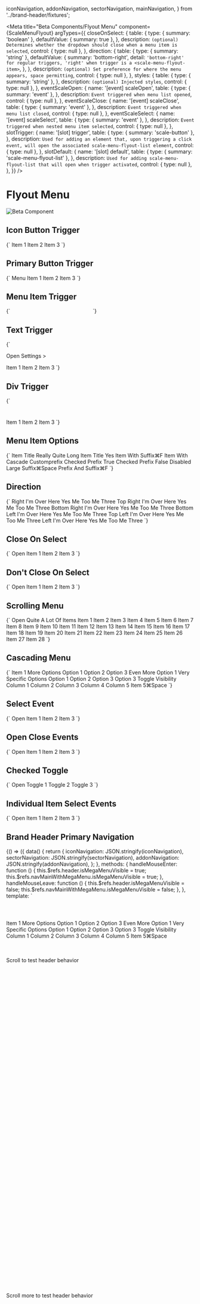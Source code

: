   iconNavigation,
  addonNavigation,
  sectorNavigation,
  mainNavigation,
} from '../brand-header/fixtures';


<Meta
  title="Beta Components/Flyout Menu"
  component={ScaleMenuFlyout}
  argTypes={{
    closeOnSelect: {
      table: {
        type: { summary: 'boolean' },
        defaultValue: { summary: true },
      },
      description: `(optional) Determines whether the dropdown should close when a menu item is selected`,
      control: { type: null },
    },
    direction: {
      table: {
        type: { summary: 'string' },
        defaultValue: {
          summary: 'bottom-right',
          detail: `'bottom-right' for regular triggers, 'right' when trigger is a <scale-menu-flyout-item>`,
        },
      },
      description: `(optional) Set preference for where the menu appears, space permitting`,
      control: { type: null },
    },
    styles: {
      table: {
        type: { summary: 'string' },
      },
      description: `(optional) Injected styles`,
      control: { type: null },
    },
    eventScaleOpen: {
      name: '[event] scaleOpen',
      table: {
        type: { summary: 'event' },
      },
      description: `Event triggered when menu list opened`,
      control: { type: null },
    },
    eventScaleClose: {
      name: '[event] scaleClose',
      table: {
        type: { summary: 'event' },
      },
      description: `Event triggered when menu list closed`,
      control: { type: null },
    },
    eventScaleSelect: {
      name: '[event] scaleSelect',
      table: {
        type: { summary: 'event' },
      },
      description: `Event triggered when nested menu item selected`,
      control: { type: null },
    },
    slotTrigger: {
      name: '[slot] trigger',
      table: {
        type: { summary: 'scale-button' },
      },
      description: `Used for adding an element that, upon triggering a click event, will open the associated scale-menu-flyout-list element`,
      control: { type: null },
    },
    slotDefault: {
      name: '[slot] default',
      table: {
        type: { summary: 'scale-menu-flyout-list' },
      },
      description: `Used for adding scale-menu-flyout-list that will open when trigger activated`,
      control: { type: null },
    },
  }}
/>

<div
  style={{
    display: 'inline-flex',
    alignItems: 'center',
    justifyContent: 'space-between',
    width: '100%',
  }}
>
  <h1>Flyout Menu</h1>
  <img src="assets/beta.png" alt="Beta Component" />
</div>

<ArgsTable story="Icon Button Trigger" />

## Icon Button Trigger

<Canvas withSource="close">
  <Story name="Icon Button Trigger">
    {`<scale-menu-flyout>
    <scale-button slot="trigger" variant="secondary" icon-only>
        <scale-icon-service-settings accessibility-title="Open Flyout menu"></scale-icon-service-settings>
    </scale-button>
    <scale-menu-flyout-list>
        <scale-menu-flyout-item>Item 1</scale-menu-flyout-item>
        <scale-menu-flyout-item>Item 2</scale-menu-flyout-item>
        <scale-menu-flyout-item>Item 3</scale-menu-flyout-item>
    </scale-menu-flyout-list>
</scale-menu-flyout>`}
  </Story>
</Canvas>

## Primary Button Trigger

<Canvas withSource="close">
  <Story name="Primary Button Trigger">
    {`<scale-menu-flyout>
    <scale-button slot="trigger">
        Menu<scale-icon-navigation-collapse-down size="16"></scale-icon-navigation-collapse-down>
    </scale-button>
    <scale-menu-flyout-list>
        <scale-menu-flyout-item>Item 1</scale-menu-flyout-item>
        <scale-menu-flyout-item>Item 2</scale-menu-flyout-item>
        <scale-menu-flyout-item>Item 3</scale-menu-flyout-item>
    </scale-menu-flyout-list>
</scale-menu-flyout>`}
  </Story>
</Canvas>

## Menu Item Trigger

<Canvas withSource="close">
  <Story name="Menu Item Trigger">
    {`<scale-menu-flyout-list style="position: relative; z-index: 1;">
    <scale-menu-flyout>
        <scale-menu-flyout-item slot="trigger" cascade>Item Trigger</scale-menu-flyout-item>
        <scale-menu-flyout-list>
            <scale-menu-flyout-item>Item 1</scale-menu-flyout-item>
            <scale-menu-flyout-item>Item 2</scale-menu-flyout-item>
            <scale-menu-flyout-item>Item 3</scale-menu-flyout-item>
        </scale-menu-flyout-list>
    </scale-menu-flyout>
</scale-menu-flyout-list>`}
  </Story>
</Canvas>

## Text Trigger

<Canvas withSource="close">
  <Story name="Text Trigger">
    {`<scale-menu-flyout>
    <p slot="trigger" style="cursor: pointer; color: var(--scl-color-blue-40)">Open Settings ></p>
    <scale-menu-flyout-list>
        <scale-menu-flyout-item>Item 1</scale-menu-flyout-item>
        <scale-menu-flyout-item>Item 2</scale-menu-flyout-item>
        <scale-menu-flyout-item>Item 3</scale-menu-flyout-item>
    </scale-menu-flyout-list>
</scale-menu-flyout>`}
  </Story>
</Canvas>

## Div Trigger

<Canvas withSource="close">
  <Story name="Div Trigger">
    {`<scale-menu-flyout>
    <div slot="trigger" style="padding: 20px; cursor: pointer; background: var(--scl-color-blue-40)"></div>
    <scale-menu-flyout-list>
        <scale-menu-flyout-item>Item 1</scale-menu-flyout-item>
        <scale-menu-flyout-item>Item 2</scale-menu-flyout-item>
        <scale-menu-flyout-item>Item 3</scale-menu-flyout-item>
    </scale-menu-flyout-list>
</scale-menu-flyout>`}
  </Story>
</Canvas>

## Menu Item Options

<Canvas withSource="close">
  <Story name="Menu Item Options">
    {`<scale-menu-flyout-list>
    <scale-menu-flyout-item>Item Title</scale-menu-flyout-item>
    <scale-menu-flyout-item>Really Quite Long Item Title Yes</scale-menu-flyout-item>
    <scale-menu-flyout-item>Item With Suffix<span slot="suffix">⌘F</span></scale-menu-flyout-item>
    <scale-menu-flyout-item cascade>Item With Cascade </scale-menu-flyout-item>
    <scale-menu-flyout-item><scale-icon-action-edit slot="prefix"></scale-icon-action-edit>Customprefix</scale-menu-flyout-item>
    <scale-menu-flyout-divider></scale-menu-flyout-divider>
    <scale-menu-flyout-item checked="true">Checked Prefix True</scale-menu-flyout-item>
    <scale-menu-flyout-item checked="false">Checked Prefix False</scale-menu-flyout-item>
    <scale-menu-flyout-item disabled>Disabled Large Suffix<span slot="suffix">⌘Space</span></scale-menu-flyout-item>
    <scale-menu-flyout-item><scale-icon-action-logout slot="prefix"></scale-icon-action-logout>Prefix And Suffix<span slot="suffix">⌘F</span></scale-menu-flyout-item>
</scale-menu-flyout-list>`}
  </Story>
</Canvas>

## Direction

<Canvas withSource="close">
  <Story name="Direction">
    {`<content>
    <scale-menu-flyout direction="right">
        <scale-button slot="trigger" variant="secondary" icon-only>
            <scale-icon-navigation-right></scale-icon-navigation-right>
        </scale-button>
        <scale-menu-flyout-list>
            <scale-menu-flyout-item>Right</scale-menu-flyout-item>
            <scale-menu-flyout-item>I'm Over Here</scale-menu-flyout-item>
            <scale-menu-flyout-item>Yes Me Too</scale-menu-flyout-item>
            <scale-menu-flyout-item>Me Three</scale-menu-flyout-item>
        </scale-menu-flyout-list>
    </scale-menu-flyout>
    <scale-menu-flyout direction="top-right">
        <scale-button slot="trigger" variant="secondary" icon-only>
            <scale-icon-navigation-collapse-up></scale-icon-navigation-collapse-up>
        </scale-button>
        <scale-menu-flyout-list>
            <scale-menu-flyout-item>Top Right</scale-menu-flyout-item>
            <scale-menu-flyout-item>I'm Over Here</scale-menu-flyout-item>
            <scale-menu-flyout-item>Yes Me Too</scale-menu-flyout-item>
            <scale-menu-flyout-item>Me Three</scale-menu-flyout-item>
        </scale-menu-flyout-list>
    </scale-menu-flyout>
    <scale-menu-flyout direction="bottom-right">
        <scale-button slot="trigger" variant="secondary" icon-only>
            <scale-icon-navigation-collapse-down></scale-icon-navigation-collapse-down>
        </scale-button>
        <scale-menu-flyout-list>
            <scale-menu-flyout-item>Bottom Right</scale-menu-flyout-item>
            <scale-menu-flyout-item>I'm Over Here</scale-menu-flyout-item>
            <scale-menu-flyout-item>Yes Me Too</scale-menu-flyout-item>
            <scale-menu-flyout-item>Me Three</scale-menu-flyout-item>
        </scale-menu-flyout-list>
    </scale-menu-flyout>
    <scale-menu-flyout direction="bottom-left">
        <scale-button slot="trigger" variant="secondary" icon-only>
            <scale-icon-navigation-collapse-down></scale-icon-navigation-collapse-down>
        </scale-button>
        <scale-menu-flyout-list>
            <scale-menu-flyout-item>Bottom Left</scale-menu-flyout-item>
            <scale-menu-flyout-item>I'm Over Here</scale-menu-flyout-item>
            <scale-menu-flyout-item>Yes Me Too</scale-menu-flyout-item>
            <scale-menu-flyout-item>Me Three</scale-menu-flyout-item>
        </scale-menu-flyout-list>
    </scale-menu-flyout>
    <scale-menu-flyout direction="top-left">
        <scale-button slot="trigger" variant="secondary" icon-only>
            <scale-icon-navigation-collapse-up></scale-icon-navigation-collapse-up>
        </scale-button>
        <scale-menu-flyout-list>
            <scale-menu-flyout-item>Top Left</scale-menu-flyout-item>
            <scale-menu-flyout-item>I'm Over Here</scale-menu-flyout-item>
            <scale-menu-flyout-item>Yes Me Too</scale-menu-flyout-item>
            <scale-menu-flyout-item>Me Three</scale-menu-flyout-item>
        </scale-menu-flyout-list>
    </scale-menu-flyout>
    <scale-menu-flyout direction="left">
        <scale-button slot="trigger" variant="secondary" icon-only>
            <scale-icon-navigation-left></scale-icon-navigation-left>
        </scale-button>
        <scale-menu-flyout-list>
            <scale-menu-flyout-item>Left</scale-menu-flyout-item>
            <scale-menu-flyout-item>I'm Over Here</scale-menu-flyout-item>
            <scale-menu-flyout-item>Yes Me Too</scale-menu-flyout-item>
            <scale-menu-flyout-item>Me Three</scale-menu-flyout-item>
        </scale-menu-flyout-list>
    </scale-menu-flyout>
</content>`}
  </Story>
</Canvas>

## Close On Select

<Canvas withSource="close">
  <Story name="Close On Select">
    {`<scale-menu-flyout>
    <scale-button slot="trigger" variant="secondary">
        Open<scale-icon-navigation-collapse-down size="16"></scale-icon-navigation-collapse-down>
    </scale-button>
    <scale-menu-flyout-list>
        <scale-menu-flyout-item>Item 1</scale-menu-flyout-item>
        <scale-menu-flyout-item>Item 2</scale-menu-flyout-item>
        <scale-menu-flyout-item>Item 3</scale-menu-flyout-item>
    </scale-menu-flyout-list>
</scale-menu-flyout>`}
  </Story>
</Canvas>

## Don't Close On Select

<Canvas withSource="close">
  <Story name="Don\'t Close On Select">
    {`<scale-menu-flyout close-on-select="false">
    <scale-button slot="trigger" variant="secondary">
        Open<scale-icon-navigation-collapse-down size="16"></scale-icon-navigation-collapse-down>
    </scale-button>
    <scale-menu-flyout-list>
        <scale-menu-flyout-item>Item 1</scale-menu-flyout-item>
        <scale-menu-flyout-item>Item 2</scale-menu-flyout-item>
        <scale-menu-flyout-item>Item 3</scale-menu-flyout-item>
    </scale-menu-flyout-list>
</scale-menu-flyout>`}
  </Story>
</Canvas>

## Scrolling Menu

<Canvas withSource="close">
  <Story name="Scrolling Menu">
    {`<scale-menu-flyout direction="right">
    <scale-button slot="trigger">
        Open<scale-icon-navigation-right size="16"></scale-icon-navigation-right>
    </scale-button>
    <scale-menu-flyout-list>
        <scale-menu-flyout-item>Quite A Lot Of Items</scale-menu-flyout-item>
        <scale-menu-flyout-item>Item 1</scale-menu-flyout-item>
        <scale-menu-flyout-item>Item 2</scale-menu-flyout-item>
        <scale-menu-flyout-item>Item 3</scale-menu-flyout-item>
        <scale-menu-flyout-item>Item 4</scale-menu-flyout-item>
        <scale-menu-flyout-item>Item 5</scale-menu-flyout-item>
        <scale-menu-flyout-item>Item 6</scale-menu-flyout-item>
        <scale-menu-flyout-item>Item 7</scale-menu-flyout-item>
        <scale-menu-flyout-item>Item 8</scale-menu-flyout-item>
        <scale-menu-flyout-item>Item 9</scale-menu-flyout-item>
        <scale-menu-flyout-item>Item 10</scale-menu-flyout-item>
        <scale-menu-flyout-item>Item 11</scale-menu-flyout-item>
        <scale-menu-flyout-item>Item 12</scale-menu-flyout-item>
        <scale-menu-flyout-item>Item 13</scale-menu-flyout-item>
        <scale-menu-flyout-item>Item 14</scale-menu-flyout-item>
        <scale-menu-flyout-item>Item 15</scale-menu-flyout-item>
        <scale-menu-flyout-item>Item 16</scale-menu-flyout-item>
        <scale-menu-flyout-item>Item 17</scale-menu-flyout-item>
        <scale-menu-flyout-item>Item 18</scale-menu-flyout-item>
        <scale-menu-flyout-item>Item 19</scale-menu-flyout-item>
        <scale-menu-flyout-item>Item 20</scale-menu-flyout-item>
        <scale-menu-flyout-item>Item 21</scale-menu-flyout-item>
        <scale-menu-flyout-item>Item 22</scale-menu-flyout-item>
        <scale-menu-flyout-item>Item 23</scale-menu-flyout-item>
        <scale-menu-flyout-item>Item 24</scale-menu-flyout-item>
        <scale-menu-flyout-item>Item 25</scale-menu-flyout-item>
        <scale-menu-flyout-item>Item 26</scale-menu-flyout-item>
        <scale-menu-flyout-item>Item 27</scale-menu-flyout-item>
        <scale-menu-flyout-item>Item 28</scale-menu-flyout-item>
    </scale-menu-flyout-list>
</scale-menu-flyout>`}
  </Story>
</Canvas>

## Cascading Menu

<Canvas withSource="close">
  <Story name="Cascading Menu">
    {`<scale-menu-flyout>
    <scale-button slot="trigger" variant="secondary" icon-only>
        <scale-icon-service-settings accessibility-title="Open Flyout menu"></scale-icon-service-settings>
    </scale-button>
    <scale-menu-flyout-list>
        <scale-menu-flyout-item>Item 1</scale-menu-flyout-item>
        <scale-menu-flyout>
            <scale-menu-flyout-item slot="trigger" cascade>More Options</scale-menu-flyout-item>
            <scale-menu-flyout-list>
                <scale-menu-flyout-item>Option 1</scale-menu-flyout-item>
                <scale-menu-flyout-item>Option 2</scale-menu-flyout-item>
                <scale-menu-flyout-item>Option 3</scale-menu-flyout-item>
                <scale-menu-flyout>
                    <scale-menu-flyout-item slot="trigger" cascade>Even More</scale-menu-flyout-item>
                    <scale-menu-flyout-list>
                    <scale-menu-flyout-item>Option 1</scale-menu-flyout-item>
                    <scale-menu-flyout>
                        <scale-menu-flyout-item slot="trigger" cascade>Very Specific Options</scale-menu-flyout-item>
                        <scale-menu-flyout-list>
                            <scale-menu-flyout-item>Option 1</scale-menu-flyout-item>
                            <scale-menu-flyout-item>Option 2</scale-menu-flyout-item>
                            <scale-menu-flyout-item>Option 3</scale-menu-flyout-item>
                        </scale-menu-flyout-list>
                    </scale-menu-flyout>
                    <scale-menu-flyout-item>Option 3</scale-menu-flyout-item>
                    </scale-menu-flyout-list>
                </scale-menu-flyout>
            </scale-menu-flyout-list>
        </scale-menu-flyout>
        <scale-menu-flyout close-on-select="false">
            <scale-menu-flyout-item slot="trigger" cascade>Toggle Visibility</scale-menu-flyout-item>
            <scale-menu-flyout-list>
                <scale-menu-flyout-item checked="true">Column 1</scale-menu-flyout-item>
                <scale-menu-flyout-item checked="true">Column 2</scale-menu-flyout-item>
                <scale-menu-flyout-item checked="true">Column 3</scale-menu-flyout-item>
                <scale-menu-flyout-item checked="true">Column 4</scale-menu-flyout-item>
                <scale-menu-flyout-item checked="true">Column 5</scale-menu-flyout-item>
            </scale-menu-flyout-list>
        </scale-menu-flyout>
        <scale-menu-flyout-item disabled>Item 5<span slot="suffix">⌘Space</span></scale-menu-flyout-item>
    </scale-menu-flyout-list>
</scale-menu-flyout>`}
  </Story>
</Canvas>

## Select Event

<Canvas withSource="close">
  <Story name="Select Event">
    {`<content>
    <scale-menu-flyout id="select-example-menu">
        <scale-button slot="trigger" variant="secondary">
            Open<scale-icon-navigation-collapse-down size="16"></scale-icon-navigation-collapse-down>
        </scale-button>
        <scale-menu-flyout-list>
            <scale-menu-flyout-item>Item 1</scale-menu-flyout-item>
            <scale-menu-flyout-item>Item 2</scale-menu-flyout-item>
            <scale-menu-flyout-item>Item 3</scale-menu-flyout-item>
        </scale-menu-flyout-list>
    </scale-menu-flyout>
    <script type="application/javascript">
    {
        const el = document.querySelector('#select-example-menu');
        el.addEventListener('scaleSelect', e => alert(e.detail.item.innerText));
    }
    </script>
</content>`}
  </Story>
</Canvas>

## Open Close Events

<Canvas withSource="close">
  <Story name="Open Close Events">
    {`<content>
    <scale-menu-flyout id="open-close-example-menu">
        <scale-button slot="trigger" variant="secondary">
            Open<scale-icon-navigation-collapse-down size="16"></scale-icon-navigation-collapse-down>
        </scale-button>
        <scale-menu-flyout-list>
            <scale-menu-flyout-item>Item 1</scale-menu-flyout-item>
            <scale-menu-flyout-item>Item 2</scale-menu-flyout-item>
            <scale-menu-flyout-item>Item 3</scale-menu-flyout-item>
        </scale-menu-flyout-list>
    </scale-menu-flyout>
    <script type="application/javascript">
    {
        const el = document.querySelector('#open-close-example-menu');
        el.addEventListener('scaleOpen', () => alert('open'));
        el.addEventListener('scaleClose', () => alert('close'));
    }
    </script>
</content>`}
  </Story>
</Canvas>

## Checked Toggle

<Canvas withSource="close">
  <Story name="Checked Toggle">
    {`<content>
    <scale-menu-flyout close-on-select="false" id="checked-toggle-example-menu">
        <scale-button slot="trigger" variant="secondary">
            Open<scale-icon-navigation-collapse-down size="16"></scale-icon-navigation-collapse-down>
        </scale-button>
        <scale-menu-flyout-list>
            <scale-menu-flyout-item checked="true">Toggle 1</scale-menu-flyout-item>
            <scale-menu-flyout-item checked="true">Toggle 2</scale-menu-flyout-item>
            <scale-menu-flyout-item checked="true">Toggle 3</scale-menu-flyout-item>
        </scale-menu-flyout-list>
    </scale-menu-flyout>
    <script type="application/javascript">
    {
        const el = document.querySelector('#checked-toggle-example-menu');
        el.addEventListener('scaleSelect', ({detail}) => detail.item.checked = !detail.item.checked);
    }
    </script>
</content>`}
  </Story>
</Canvas>

## Individual Item Select Events

<Canvas withSource="close">
  <Story name="Individual Item Select Events">
    {`<scale-menu-flyout>
    <scale-button slot="trigger" variant="secondary">
        Open<scale-icon-navigation-collapse-down size="16"></scale-icon-navigation-collapse-down>
    </scale-button>
    <scale-menu-flyout-list>
        <scale-menu-flyout-item onclick="alert('Item 1 selected');">Item 1</scale-menu-flyout-item>
        <scale-menu-flyout-item onclick="alert('Item 2 selected');">Item 2</scale-menu-flyout-item>
        <scale-menu-flyout-item onclick="alert('Item 3 selected');">Item 3</scale-menu-flyout-item>
    </scale-menu-flyout-list>
</scale-menu-flyout>`}
  </Story>
</Canvas>

## Brand Header Primary Navigation

<Canvas withSource="close">
  <Story name="Brand Header Primary Navigation" inline={false} height={500}>
    {() => ({
      data() {
        return {
          iconNavigation: JSON.stringify(iconNavigation),
          sectorNavigation: JSON.stringify(sectorNavigation),
          addonNavigation: JSON.stringify(addonNavigation),
        };
      },
      methods: {
        handleMouseEnter: function () {
          this.$refs.header.isMegaMenuVisible = true;
          this.$refs.navMainWithMegaMenu.isMegaMenuVisible = true;
        },
        handleMouseLeave: function () {
          this.$refs.header.isMegaMenuVisible = false;
          this.$refs.navMainWithMegaMenu.isMegaMenuVisible = false;
        },
      },
      template: `
            <div class="brand-header-spacing">
              <scale-app-shell>
                <scale-app-header
                    ref="header"
                    slot="header"
                    id="header"
                    :icon-navigation="iconNavigation"
                    :sector-navigation="sectorNavigation"
                    :addon-navigation="addonNavigation"
                >
                    <div slot="menu-main">
                        <scale-menu-flyout @scaleClose="$refs.first.isActive=false">
                            <div slot="trigger" style="height: 56px;">
                                  <scale-nav-main ref="first" @click="$refs.first.isActive=true" name="Cascading Menu Item"></scale-nav-main>
                            </div>
                            <scale-menu-flyout-list>
                                <scale-menu-flyout-item>Item 1</scale-menu-flyout-item>
                                <scale-menu-flyout>
                                    <scale-menu-flyout-item slot="trigger" cascade>More Options</scale-menu-flyout-item>
                                    <scale-menu-flyout-list>
                                        <scale-menu-flyout-item>Option 1</scale-menu-flyout-item>
                                        <scale-menu-flyout-item>Option 2</scale-menu-flyout-item>
                                        <scale-menu-flyout-item>Option 3</scale-menu-flyout-item>
                                        <scale-menu-flyout>
                                            <scale-menu-flyout-item slot="trigger" cascade>Even More</scale-menu-flyout-item>
                                            <scale-menu-flyout-list>
                                            <scale-menu-flyout-item>Option 1</scale-menu-flyout-item>
                                            <scale-menu-flyout>
                                                <scale-menu-flyout-item slot="trigger" cascade>Very Specific Options</scale-menu-flyout-item>
                                                <scale-menu-flyout-list>
                                                    <scale-menu-flyout-item>Option 1</scale-menu-flyout-item>
                                                    <scale-menu-flyout-item>Option 2</scale-menu-flyout-item>
                                                    <scale-menu-flyout-item>Option 3</scale-menu-flyout-item>
                                                </scale-menu-flyout-list>
                                            </scale-menu-flyout>
                                            <scale-menu-flyout-item>Option 3</scale-menu-flyout-item>
                                            </scale-menu-flyout-list>
                                        </scale-menu-flyout>
                                    </scale-menu-flyout-list>
                                </scale-menu-flyout>
                                <scale-menu-flyout close-on-select="false">
                                    <scale-menu-flyout-item slot="trigger" cascade>Toggle Visibility</scale-menu-flyout-item>
                                    <scale-menu-flyout-list>
                                        <scale-menu-flyout-item checked="true">Column 1</scale-menu-flyout-item>
                                        <scale-menu-flyout-item checked="true">Column 2</scale-menu-flyout-item>
                                        <scale-menu-flyout-item checked="true">Column 3</scale-menu-flyout-item>
                                        <scale-menu-flyout-item checked="true">Column 4</scale-menu-flyout-item>
                                        <scale-menu-flyout-item checked="true">Column 5</scale-menu-flyout-item>
                                    </scale-menu-flyout-list>
                                </scale-menu-flyout>
                                <scale-menu-flyout-item disabled>Item 5<span slot="suffix">⌘Space</span></scale-menu-flyout-item>
                            </scale-menu-flyout-list>
                        </scale-menu-flyout>
                      <scale-nav-main name="Custom Item #1"></scale-nav-main>
                      <scale-nav-main name="Custom Item #2"></scale-nav-main>
                    </div>
                </scale-app-header>
                <div style="height: 800px; padding: 48px 0;">Scroll to test header behavior</div>
                <div style="height: 800px; padding: 48px 0;">Scroll more to test header behavior</div>
              </scale-app-shell>
            </div>
          `,
    })}
  </Story>
</Canvas>

## Brand Header User Menu

<Canvas withSource="close">
  <Story name="Brand Header User Menu" inline={false} height={500}>
    {() => ({
      data() {
        return {
          portalName: '',
          claimLang: 'en',
          mainNavigation: JSON.stringify(mainNavigation),
          addonNavigation: JSON.stringify(addonNavigation),
          sectorNavigation: JSON.stringify(sectorNavigation),
          activeRouteId: 'Third Level 24',
          activeSectorId: 'Personal38',
        };
      },
      template: `
        <div class="brand-header-spacing">
          <scale-app-shell>
            <scale-app-header
                ref="header"
                slot="header"
                id="header"
                :main-navigation="mainNavigation"
                :sector-navigation="sectorNavigation"
                :addon-navigation="addonNavigation"
                :active-route-id="activeRouteId"
                :active-sector-id="activeSectorId"
            >
                <div slot="menu-icon">
                    <scale-menu-flyout @scaleClose="$refs.userIcon.isActive=false" >
                        <div slot="trigger" >
                         <scale-nav-icon icon="user-file-user" ref="userIcon" @click="$refs.userIcon.isActive=true">
                           Alexander
                         </scale-nav-icon>
                        </div>
                        <scale-menu-flyout-list>
                            <scale-menu-flyout-item disabled styles=".menu-item__label { color: var(--scl-color-text-standard); } .menu-item { cursor: auto !important; }">Alexander Dreyer</scale-menu-flyout-item>
                            <scale-menu-flyout-item disabled styles=".menu-item { cursor: auto !important; }">alexander.dreyer@t-online.de</scale-menu-flyout-item>
                            <scale-menu-flyout-item>Kundencenter</scale-menu-flyout-item>
                            <scale-menu-flyout-item>Login-Einstellungen</scale-menu-flyout-item>
                            <scale-menu-flyout-item>Misc.</scale-menu-flyout-item>
                            <scale-menu-flyout-item>Logout<scale-icon-action-logout slot="prefix"></scale-icon-action-logout></scale-menu-flyout-item>
                        </scale-menu-flyout-list>
                    </scale-menu-flyout>
                </div>
            </scale-app-header>
            <div style="height: 800px; padding: 48px 0;">Scroll to test header behavior</div>
            <div style="height: 800px; padding: 48px 0;">Scroll more to test header behavior</div>
          </scale-app-shell>
        </div>
      `,
    })}
  </Story>
</Canvas>
